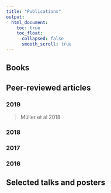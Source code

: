 ```yaml
---
title: "Publications"
output:
  html_document:
    toc: true
    toc_float:
      collapsed: false
      smooth_scroll: true
---
```


## Books

## Peer-reviewed articles

### 2019

> Müller et al 2018


### 2018

### 2017

### 2016

## Selected talks and posters